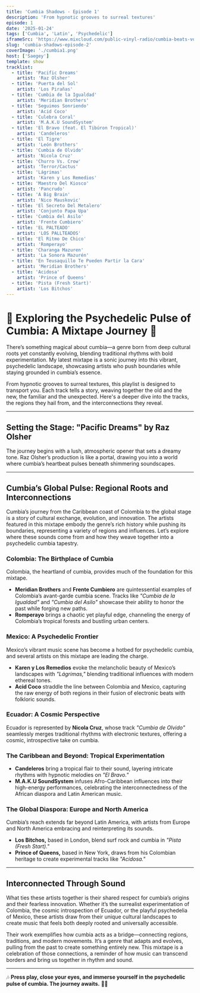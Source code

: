 ```yaml
---
title: 'Cumbia Shadows - Episode 1'
description: 'From hypnotic grooves to surreal textures'
episode: 1
date: '2025-01-24'
tags: ['Cumbia', 'Latin', 'Psychedelic']
iframeSrc: 'https://www.mixcloud.com/public-vinyl-radio/cumbia-beats-vol-1/'
slug: 'cumbia-shadows-episode-2'
coverImage: './cumbia1.png'
host: ['Saegey']
template: show
tracklist:
  - title: 'Pacific Dreams'
    artist: 'Raz Olsher'
  - title: 'Puerta del Sol'
    artist: 'Los Pirañas'
  - title: 'Cumbia de la Igualdad'
    artist: 'Meridian Brothers'
  - title: 'Seguimos Sonriendo'
    artist: 'Acid Coco'
  - title: 'Culebra Coral'
    artist: 'M.A.K.U SoundSystem'
  - title: 'El Bravo (feat. El Tibúron Tropical)'
    artist: 'Candeleros'
  - title: 'El Tigre'
    artist: 'León Brothers'
  - title: 'Cumbia de Olvido'
    artist: 'Nicola Cruz'
  - title: 'Churro Vs. Crow'
    artist: 'Terror/Cactus'
  - title: 'Lágrimas'
    artist: 'Karen y Los Remedios'
  - title: 'Maestro Del Kiosco'
    artist: 'Pancrudo'
  - title: 'A Big Brain'
    artist: 'Nico Mauskovic'
  - title: 'El Secreto Del Metalero'
    artist: 'Conjunto Papa Upa'
  - title: 'Cumbia del Asilo'
    artist: 'Frente Cumbiero'
  - title: 'EL PALTEADO'
    artist: 'LOS PALLTEADOS'
  - title: 'El Ritmo De Chico'
    artist: 'Romperayo'
  - title: 'Charanga Mazuren'
    artist: 'La Sonora Mazurén'
  - title: 'En Teusaquillo Te Pueden Partir la Cara'
    artist: 'Meridian Brothers'
  - title: 'Acidosa'
    artist: 'Prince of Queens'
  - title: 'Pista (Fresh Start)'
    artist: 'Los Bitchos'
---
```


# 🌌 Exploring the Psychedelic Pulse of Cumbia: A Mixtape Journey 🌌

There’s something magical about cumbia—a genre born from deep cultural roots yet constantly evolving, blending traditional rhythms with bold experimentation. My latest mixtape is a sonic journey into this vibrant, psychedelic landscape, showcasing artists who push boundaries while staying grounded in cumbia’s essence.

From hypnotic grooves to surreal textures, this playlist is designed to transport you. Each track tells a story, weaving together the old and the new, the familiar and the unexpected. Here's a deeper dive into the tracks, the regions they hail from, and the interconnections they reveal.

---

## **Setting the Stage: "Pacific Dreams" by Raz Olsher**

The journey begins with a lush, atmospheric opener that sets a dreamy tone. Raz Olsher’s production is like a portal, drawing you into a world where cumbia’s heartbeat pulses beneath shimmering soundscapes.

---

## **Cumbia’s Global Pulse: Regional Roots and Interconnections**

Cumbia’s journey from the Caribbean coast of Colombia to the global stage is a story of cultural exchange, evolution, and innovation. The artists featured in this mixtape embody the genre’s rich history while pushing its boundaries, representing a variety of regions and influences. Let’s explore where these sounds come from and how they weave together into a psychedelic cumbia tapestry.

### **Colombia: The Birthplace of Cumbia**

Colombia, the heartland of cumbia, provides much of the foundation for this mixtape.

- **Meridian Brothers** and **Frente Cumbiero** are quintessential examples of Colombia’s avant-garde cumbia scene. Tracks like _"Cumbia de la Igualdad"_ and _"Cumbia del Asilo"_ showcase their ability to honor the past while forging new paths.
- **Romperayo** brings a chaotic yet playful edge, channeling the energy of Colombia’s tropical forests and bustling urban centers.

### **Mexico: A Psychedelic Frontier**

Mexico’s vibrant music scene has become a hotbed for psychedelic cumbia, and several artists on this mixtape are leading the charge.

- **Karen y Los Remedios** evoke the melancholic beauty of Mexico’s landscapes with _"Lágrimas,"_ blending traditional influences with modern ethereal tones.
- **Acid Coco** straddle the line between Colombia and Mexico, capturing the raw energy of both regions in their fusion of electronic beats with folkloric sounds.

### **Ecuador: A Cosmic Perspective**

Ecuador is represented by **Nicola Cruz**, whose track _"Cumbia de Olvido"_ seamlessly merges traditional rhythms with electronic textures, offering a cosmic, introspective take on cumbia.

### **The Caribbean and Beyond: Tropical Experimentation**

- **Candeleros** bring a tropical flair to their sound, layering intricate rhythms with hypnotic melodies on _"El Bravo."_
- **M.A.K.U SoundSystem** infuses Afro-Caribbean influences into their high-energy performances, celebrating the interconnectedness of the African diaspora and Latin American music.

### **The Global Diaspora: Europe and North America**

Cumbia’s reach extends far beyond Latin America, with artists from Europe and North America embracing and reinterpreting its sounds.

- **Los Bitchos,** based in London, blend surf rock and cumbia in _"Pista (Fresh Start)."_
- **Prince of Queens,** based in New York, draws from his Colombian heritage to create experimental tracks like _"Acidosa."_

---

## **Interconnected Through Sound**

What ties these artists together is their shared respect for cumbia’s origins and their fearless innovation. Whether it’s the surrealist experimentation of Colombia, the cosmic introspection of Ecuador, or the playful psychedelia of Mexico, these artists draw from their unique cultural landscapes to create music that feels both deeply rooted and universally accessible.

Their work exemplifies how cumbia acts as a bridge—connecting regions, traditions, and modern movements. It’s a genre that adapts and evolves, pulling from the past to create something entirely new. This mixtape is a celebration of those connections, a reminder of how music can transcend borders and bring us together in rhythm and sound.

---

🎶 **Press play, close your eyes, and immerse yourself in the psychedelic pulse of cumbia. The journey awaits.** 🌴✨
